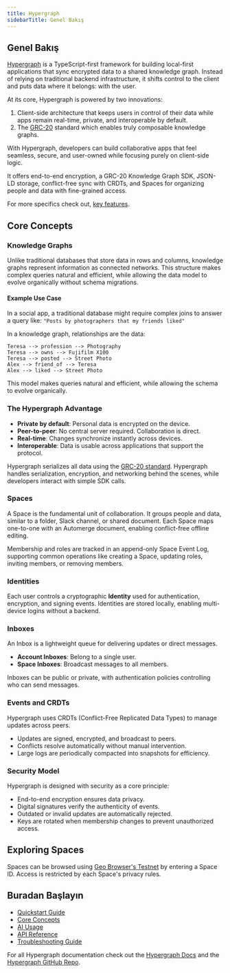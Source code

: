 ```yaml
---
title: Hypergraph
sidebarTitle: Genel Bakış
---
```


## Genel Bakış

[Hypergraph](https://docs.hypergraph.thegraph.com/) is a TypeScript-first framework for building local-first applications that sync encrypted data to a shared knowledge graph. Instead of relying on traditional backend infrastructure, it shifts control to the client and puts data where it belongs: with the user.

At its core, Hypergraph is powered by two innovations:

1. Client-side architecture that keeps users in control of their data while apps remain real-time, private, and interoperable by default.
2. The [GRC-20](https://thegraph.com/blog/grc20-knowledge-graph/) standard which enables truly composable knowledge graphs.

With Hypergraph, developers can build collaborative apps that feel seamless, secure, and user-owned while focusing purely on client-side logic.

It offers end-to-end encryption, a GRC-20 Knowledge Graph SDK, JSON-LD storage, conflict-free sync with CRDTs, and Spaces for organizing people and data with fine-grained access.

For more specifics check out, [key features](https://docs.hypergraph.thegraph.com/docs/key-features).

## Core Concepts

### Knowledge Graphs

Unlike traditional databases that store data in rows and columns, knowledge graphs represent information as connected networks. This structure makes complex queries natural and efficient, while allowing the data model to evolve organically without schema migrations.

#### Example Use Case

In a social app, a traditional database might require complex joins to answer a query like: `"Posts by photographers that my friends liked"`

In a knowledge graph, relationships are the data:

```
Teresa --> profession --> Photography
Teresa --> owns --> Fujifilm X100
Teresa --> posted --> Street Photo
Alex --> friend_of --> Teresa
Alex --> liked --> Street Photo
```

This model makes queries natural and efficient, while allowing the schema to evolve organically.

### The Hypergraph Advantage

* **Private by default**: Personal data is encrypted on the device.
* **Peer-to-peer**: No central server required. Collaboration is direct.
* **Real-time**: Changes synchronize instantly across devices.
* **Interoperable**: Data is usable across applications that support the protocol.

Hypergraph serializes all data using the [GRC-20 standard](https://thegraph.com/blog/grc20-knowledge-graph/). Hypergraph handles serialization, encryption, and networking behind the scenes, while developers interact with simple SDK calls.

### Spaces

A Space is the fundamental unit of collaboration. It groups people and data, similar to a folder, Slack channel, or shared document. Each Space maps one-to-one with an Automerge document, enabling conflict-free offline editing.

Membership and roles are tracked in an append-only Space Event Log, supporting common operations like creating a Space, updating roles, inviting members, or removing members.

### Identities

Each user controls a cryptographic **Identity** used for authentication, encryption, and signing events. Identities are stored locally, enabling multi-device logins without a backend.

### Inboxes

An Inbox is a lightweight queue for delivering updates or direct messages.

* **Account Inboxes**: Belong to a single user.
* **Space Inboxes**: Broadcast messages to all members.

Inboxes can be public or private, with authentication policies controlling who can send messages.

### Events and CRDTs

Hypergraph uses CRDTs (Conflict-Free Replicated Data Types) to manage updates across peers.

* Updates are signed, encrypted, and broadcast to peers.
* Conflicts resolve automatically without manual intervention.
* Large logs are periodically compacted into snapshots for efficiency.

### Security Model

Hypergraph is designed with security as a core principle:

* End-to-end encryption ensures data privacy.
* Digital signatures verify the authenticity of events.
* Outdated or invalid updates are automatically rejected.
* Keys are rotated when membership changes to prevent unauthorized access.

## Exploring Spaces

Spaces can be browsed using [Geo Browser's Testnet](https://testnet.geobrowser.io/root) by entering a Space ID. Access is restricted by each Space's privacy rules.

## Buradan Başlayın

* [Quickstart Guide](https://docs.hypergraph.thegraph.com/docs/quickstart)
* [Core Concepts](https://docs.hypergraph.thegraph.com/docs/core-concepts#why-does-grc-20-exist)
* [AI Usage](https://docs.hypergraph.thegraph.com/docs/ai-usage)
* [API Reference](https://docs.hypergraph.thegraph.com/docs/api-reference/hypergraph/)
* [Troubleshooting Guide](https://docs.hypergraph.thegraph.com/docs/troubleshooting)

For all Hypergraph documentation check out the [Hypergraph Docs](https://docs.hypergraph.thegraph.com/docs/quickstart) and the [Hypergraph GitHub Repo](https://github.com/graphprotocol/hypergraph).
